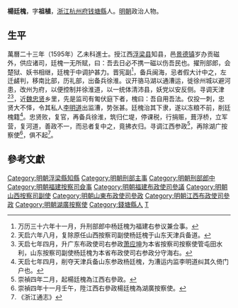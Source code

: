 {{明清人物信息框
| 姓名 = 楊廷槐
| 原名 =
| 圖片名稱 = 
| 圖片大小 = 220px
| 圖片說明 = 
| 最高職務 = 湖廣按察使
| 國家 = 大明
| 爵位 =
| 籍貫 = [[浙江|浙江]][[钱塘縣|钱塘縣]]
| 族裔 = 
| 字號 = 
| 室名 = 
| 諡號 = 
| 出生日期 = 生年不详
| 出生地點 = 
| 逝世日期 = 卒年不详
| 逝世地點 = 
| 墓葬 =
| 配偶 =
| 親屬 = 
| 出身 = 
*萬曆二十三年乙未科同進士出身
| 經歷 = 
| 著作 =
}}

'''楊廷槐'''，字'''祖植'''，[[浙江|浙江]][[杭州府|杭州府]][[钱塘縣|钱塘縣]]人。[[明朝|明朝]]政治人物。

==生平==
萬曆二十三年（1595年）乙未科進士。授江西[[浮梁县|浮梁县]]知县，邑[[景德镇|景德镇]]岁办贡磁外，供应诸司，廷槐一无所赋，曰：吾去日必不携一磁以伤吾民也。擢刑部郎，会楚狱、妖书相继，廷槐于中调护甚力。晋宪副<ref>万历三十六年十一月，升刑部郎中杨廷槐为福建右参议兼佥事。</ref>，备兵闽海，忌者假大计中之，左迁鹾判，移南比部，历礼部，出备兵徐淮。议开骆马湖以通漕运，徙徐州城以避河患，改州为府，以便控制并徐淮道，以一统体清沛县，妖党以安反侧。寻调天津<ref>天启六年八月，复除原任山西按察司副使杨廷槐于山东天津兵备道。</ref><ref>天启七年四月，升广东布政使司右参政[[萧应坤|萧应坤]]为本省按察司按察使管屯田水利，山东按察司副使杨廷槐为本省布政使司右参政分守海右。</ref>，近[[魏忠贤|魏忠贤]]乡里，先是监司有匍伏庭下者，槐曰：吾自用吾法。仅投一刺，忠贤大不怿，令其私人[[李明道|李明道]]出监漕，势张甚。廷槐治其下隶，遂以冻粮不前，削廷槐籍<ref>天启七年四月，削夺天津兵备山东参政杨廷槐，为漕运内监李明道纠其久倚门户也。</ref>。忠贤败，复官，再备兵徐淮，筑归仁堤，停课税，行捐赈，葺浮桥，立军营，复河道，善政不一，而忌者复中之，竟拂衣归。寻调江西参政<ref>崇禎四年二月，起楊廷槐為江西右參政。</ref>，再除湖广按察使<ref>崇禎四年十一月壬午，陞江西右參政楊廷槐為湖廣按察使。</ref>，俱不起<ref>《浙江通志》</ref>。

==參考文獻==
{{reflist}}

{{start box}}
{{s-off}}
{{s-before|[[張聯奎_(富順)|張聯奎]]}}
{{s-title|明朝浮梁縣知縣|1596年－1602年}}
{{s-after|[[周起元|周起元]]}}
{{end box}}

{{明朝人物小作品}}
{{萬曆二十三年乙未科殿試金榜}}
{{DEFAULTSORT:Yang楊}}
[[Category:明朝浮梁縣知縣|Category:明朝浮梁縣知縣]]
[[Category:明朝刑部主事|Category:明朝刑部主事]]
[[Category:明朝刑部郎中|Category:明朝刑部郎中]]
[[Category:明朝福建按察司僉事|Category:明朝福建按察司僉事]]
[[Category:明朝福建布政使司參議|Category:明朝福建布政使司參議]]
[[Category:明朝山西按察司副使|Category:明朝山西按察司副使]]
[[Category:明朝山東布政使司參政|Category:明朝山東布政使司參政]][[Category:明朝江西布政使司參政|Category:明朝江西布政使司參政]]
[[Category:明朝湖廣按察使|Category:明朝湖廣按察使]]
[[Category:錢塘縣人|Category:錢塘縣人]]
[[Category:楊姓|T]]